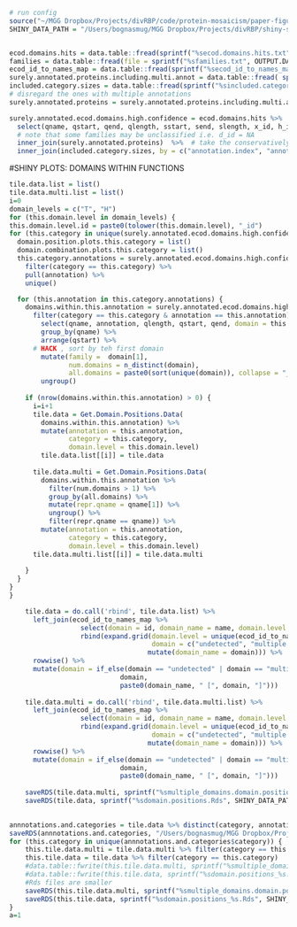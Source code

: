 

```r
# run config 
source("~/MGG Dropbox/Projects/divRBP/code/protein-mosaicism/paper-figures/1.config.R")
SHINY_DATA_PATH = "/Users/bognasmug/MGG Dropbox/Projects/divRBP/shiny-server/Phage.Domain.Lookup/data/"


ecod.domains.hits = data.table::fread(sprintf("%secod.domains.hits.txt",OUTPUT.DATA.PATH))
families = data.table::fread(file = sprintf("%sfamilies.txt", OUTPUT.DATA.PATH))
ecod_id_to_names_map = data.table::fread(sprintf("%secod_id_to_names_map.txt",OUTPUT.DATA.PATH)) %>% as.data.frame()
surely.annotated.proteins.including.multi.annot = data.table::fread( sprintf("%ssurely.annotated.proteins.including.multi.annot",OUTPUT.DATA.PATH))
included.category.sizes = data.table::fread(sprintf("%sincluded.category.sizes",OUTPUT.DATA.PATH))
# disregard the ones with multiple annotations
surely.annotated.proteins = surely.annotated.proteins.including.multi.annot %>% filter(num.annots == 1 & include == "TRUE")
```

```r
surely.annotated.ecod.domains.high.confidence = ecod.domains.hits %>% 
  select(qname, qstart, qend, qlength, sstart, send, slength, x_id, h_id, t_id, f_id) %>%
  # note that some families may be unclassified i.e. d_id = NA
  inner_join(surely.annotated.proteins)  %>%  # take the conservatively defined domains onlu
  inner_join(included.category.sizes, by = c("annotation.index", "annotation", "category")) 
```


#SHINY PLOTS: DOMAINS WITHIN FUNCTIONS
```r

tile.data.list = list()
tile.data.multi.list = list()
i=0
domain_levels = c("T", "H")
for (this.domain.level in domain_levels) {
this.domain.level.id = paste0(tolower(this.domain.level), "_id")
for (this.category in unique(surely.annotated.ecod.domains.high.confidence$category)) {
  domain.position.plots.this.category = list()
  domain.combination.plots.this.category = list()
  this.category.annotations = surely.annotated.ecod.domains.high.confidence %>% 
    filter(category == this.category) %>% 
    pull(annotation) %>% 
    unique()

  for (this.annotation in this.category.annotations) {
    domains.within.this.annotation = surely.annotated.ecod.domains.high.confidence %>% 
      filter(category == this.category & annotation == this.annotation) %>% 
        select(qname, annotation, qlength, qstart, qend, domain = this.domain.level.id)  %>% 
        group_by(qname) %>%
        arrange(qstart) %>%
      # HACK , sort by teh first domain
        mutate(family =  domain[1],
               num.domains = n_distinct(domain),
               all.domains = paste0(sort(unique(domain)), collapse = "_and_")) %>%
        ungroup() 
    
    if (nrow(domains.within.this.annotation) > 0) {
      i=i+1
      tile.data = Get.Domain.Positions.Data(
        domains.within.this.annotation) %>%
        mutate(annotation = this.annotation,
               category = this.category,
               domain.level = this.domain.level)
        tile.data.list[[i]] = tile.data
        
      tile.data.multi = Get.Domain.Positions.Data(
        domains.within.this.annotation %>%
          filter(num.domains > 1) %>%
          group_by(all.domains) %>%
          mutate(repr.qname = qname[1]) %>%
          ungroup() %>%
          filter(repr.qname == qname)) %>%
        mutate(annotation = this.annotation,
               category = this.category,
               domain.level = this.domain.level)
      tile.data.multi.list[[i]] = tile.data.multi
          
    }
  }
}
}

    tile.data = do.call('rbind', tile.data.list) %>%
      left_join(ecod_id_to_names_map %>% 
                  select(domain = id, domain_name = name, domain.level = level) %>%
                  rbind(expand.grid(domain.level = unique(ecod_id_to_names_map$level), 
                                    domain = c("undetected", "multiple domains")) %>%
                                   mutate(domain_name = domain))) %>%
      rowwise() %>%
      mutate(domain = if_else(domain == "undetected" | domain == "multiple domains", 
                            domain,
                            paste0(domain_name, " [", domain, "]")))
    
    tile.data.multi = do.call('rbind', tile.data.multi.list) %>%
      left_join(ecod_id_to_names_map %>% 
                  select(domain = id, domain_name = name, domain.level = level) %>%
                  rbind(expand.grid(domain.level = unique(ecod_id_to_names_map$level), 
                                    domain = c("undetected", "multiple domains")) %>%
                                   mutate(domain_name = domain))) %>%
      rowwise() %>%
      mutate(domain = if_else(domain == "undetected" | domain == "multiple domains", 
                            domain,
                            paste0(domain_name, " [", domain, "]")))
    
    saveRDS(tile.data.multi, sprintf("%smultiple_domains.domain.positions.Rds", SHINY_DATA_PATH))
    saveRDS(tile.data, sprintf("%sdomain.positions.Rds", SHINY_DATA_PATH))

    
annnotations.and.categories = tile.data %>% distinct(category, annotation, domain.level)      
saveRDS(annnotations.and.categories, "/Users/bognasmug/MGG Dropbox/Projects/divRBP/shiny-server/Phage.Domain.Lookup/data/annnotations.and.categories.Rds")
for (this.category in unique(annnotations.and.categories$category)) {
    this.tile.data.multi = tile.data.multi %>% filter(category == this.category)
    this.tile.data = tile.data %>% filter(category == this.category)
    #data.table::fwrite(this.tile.data.multi, sprintf("%smultiple_domains.domain.positions_%s.txt", SHINY_DATA_PATH, this.category))
    #data.table::fwrite(this.tile.data, sprintf("%sdomain.positions_%s.txt", SHINY_DATA_PATH, this.category))
    #Rds files are smaller
    saveRDS(this.tile.data.multi, sprintf("%smultiple_domains.domain.positions_%s.Rds", SHINY_DATA_PATH, this.category))
    saveRDS(this.tile.data, sprintf("%sdomain.positions_%s.Rds", SHINY_DATA_PATH, this.category))
}
a=1
```
